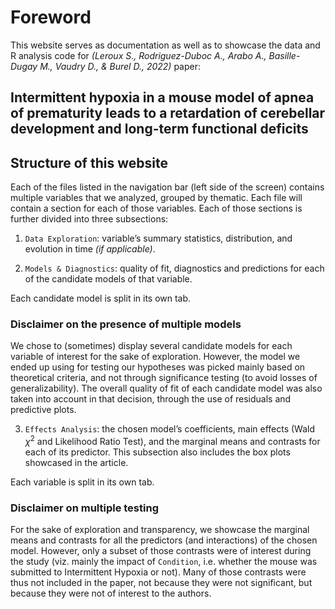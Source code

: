 # Foreword {.unnumbered}

This website serves as documentation as well as to showcase the data and R analysis code for *(Leroux S., Rodriguez-Duboc A., Arabo A., Basille-Dugay M., Vaudry D., & Burel D., 2022)* paper:

::: {.callout-tip appearance="simple" icon=false}
## Intermittent hypoxia in a mouse model of apnea of prematurity leads to a retardation of cerebellar development and long-term functional deficits
:::

## Structure of this website

Each of the files listed in the navigation bar (left side of the screen) contains multiple variables that we analyzed, grouped by thematic. Each file will contain a section for each of those variables. Each of those sections is further divided into three subsections:  

1) `Data Exploration`: variable's summary statistics, distribution, and evolution in time *(if applicable)*.  

2) `Models & Diagnostics`: quality of fit, diagnostics and predictions for each of the candidate models of that variable.

:::{.column-margin}
:::{.callout-note appearance="simple"}
Each candidate model is split in its own tab.
:::
:::

:::{.callout-important}

### Disclaimer on the presence of multiple models

We chose to (sometimes) display several candidate models for each variable of interest for the sake of exploration. However, the model we ended up using for testing our hypotheses was picked mainly based on theoretical criteria, and not through significance testing (to avoid losses of generalizability). The overall quality of fit of each candidate model was also taken into account in that decision, through the use of residuals and predictive plots.
:::


3) `Effects Analysis`: the chosen model's coefficients, main effects (Wald $\chi^2$ and Likelihood Ratio Test), and the marginal means and contrasts for each of its predictor. This subsection also includes the box plots showcased in the article.

:::{.column-margin}
:::{.callout-note appearance="simple"}
Each variable is split in its own tab.
:::
:::

:::{.callout-important}

### Disclaimer on multiple testing

For the sake of exploration and transparency, we showcase the marginal means and contrasts for all the predictors (and interactions) of the chosen model. However, only a subset of those contrasts were of interest during the study (viz. mainly the impact of `Condition`, i.e. whether the mouse was submitted to Intermittent Hypoxia or not). Many of those contrasts were thus not included in the paper, not because they were not significant, but because they were not of interest to the authors.
:::